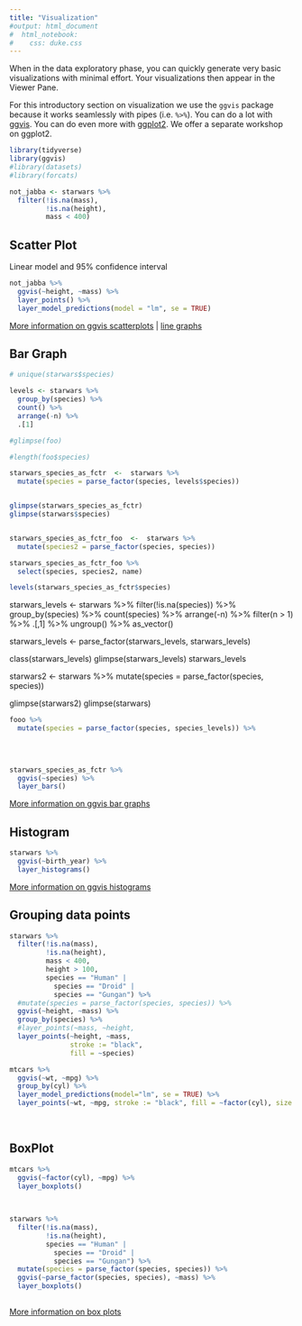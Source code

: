 ```yaml
---
title: "Visualization"
#output: html_document
#  html_notebook:
#    css: duke.css
---
```


When in the data exploratory phase, you can quickly generate very basic visualizations with minimal effort.  Your visualizations then appear in the Viewer Pane.  

For this introductory section on visualization we use the `ggvis` package because it works seamlessly with pipes (i.e. `%>%`).  You can do a lot with [ggvis](http://ggvis.rstudio.com/).  You can do even more with [ggplot2](http://ggplot2.tidyverse.org/).  We offer a separate workshop on ggplot2.

```r
library(tidyverse)
library(ggvis)
#library(datasets)
#library(forcats)
```


```r
not_jabba <- starwars %>% 
  filter(!is.na(mass),
         !is.na(height),
         mass < 400)
```


## Scatter Plot
Linear model and 95% confidence interval

```r
not_jabba %>% 
  ggvis(~height, ~mass) %>% 
  layer_points() %>% 
  layer_model_predictions(model = "lm", se = TRUE)

```
[More information on ggvis scatterplots](http://ggvis.rstudio.com/cookbook.html#scatterplots) | [line graphs](http://ggvis.rstudio.com/cookbook.html#line-graphs)

## Bar Graph

```r

# unique(starwars$species)

levels <- starwars %>%
  group_by(species) %>% 
  count() %>% 
  arrange(-n) %>% 
  .[1]

#glimpse(foo)

#length(foo$species)

starwars_species_as_fctr  <-  starwars %>% 
  mutate(species = parse_factor(species, levels$species))


glimpse(starwars_species_as_fctr)
glimpse(starwars$species)


starwars_species_as_fctr_foo  <-  starwars %>% 
  mutate(species2 = parse_factor(species, species))

starwars_species_as_fctr_foo %>% 
  select(species, species2, name)

levels(starwars_species_as_fctr$species)
```



starwars_levels <- starwars %>% 
  filter(!is.na(species)) %>% 
  group_by(species) %>% 
  count(species) %>% 
  arrange(-n) %>% 
  filter(n > 1) %>% 
  .[,1] %>% 
  ungroup() %>% 
  as_vector()

starwars_levels <- parse_factor(starwars_levels, starwars_levels)

class(starwars_levels)
glimpse(starwars_levels)
starwars_levels


starwars2  <-  starwars %>% 
  mutate(species = parse_factor(species, species))

glimpse(starwars2)
glimpse(starwars)



```r
fooo %>% 
  mutate(species = parse_factor(species, species_levels)) %>% 
  
  
  

starwars_species_as_fctr %>%   
  ggvis(~species) %>% 
  layer_bars()
```
[More information on ggvis bar graphs](http://ggvis.rstudio.com/cookbook.html#bar-graphs)

## Histogram

```r
starwars %>% 
  ggvis(~birth_year) %>% 
  layer_histograms()
```
[More information on ggvis histograms](http://ggvis.rstudio.com/cookbook.html#histograms)

## Grouping data points

```r
starwars %>% 
  filter(!is.na(mass),
         !is.na(height),
         mass < 400,
         height > 100,
         species == "Human" | 
           species == "Droid" | 
           species == "Gungan") %>% 
  #mutate(species = parse_factor(species, species)) %>% 
  ggvis(~height, ~mass) %>% 
  group_by(species) %>% 
  #layer_points(~mass, ~height,
  layer_points(~height, ~mass, 
               stroke := "black", 
               fill = ~species)

```



```r
mtcars %>% 
  ggvis(~wt, ~mpg) %>% 
  group_by(cyl) %>% 
  layer_model_predictions(model="lm", se = TRUE) %>% 
  layer_points(~wt, ~mpg, stroke := "black", fill = ~factor(cyl), size := ~hp, opacity := 0.7) 
```

&nbsp;

## BoxPlot

```r
mtcars %>% 
  ggvis(~factor(cyl), ~mpg) %>% 
  layer_boxplots()
  
  
```

```r
starwars %>% 
  filter(!is.na(mass),
         !is.na(height),
         species == "Human" | 
           species == "Droid" | 
           species == "Gungan") %>% 
  mutate(species = parse_factor(species, species)) %>% 
  ggvis(~parse_factor(species, species), ~mass) %>% 
  layer_boxplots()
  
```


[More information on box plots](http://ggvis.rstudio.com/cookbook.html)
